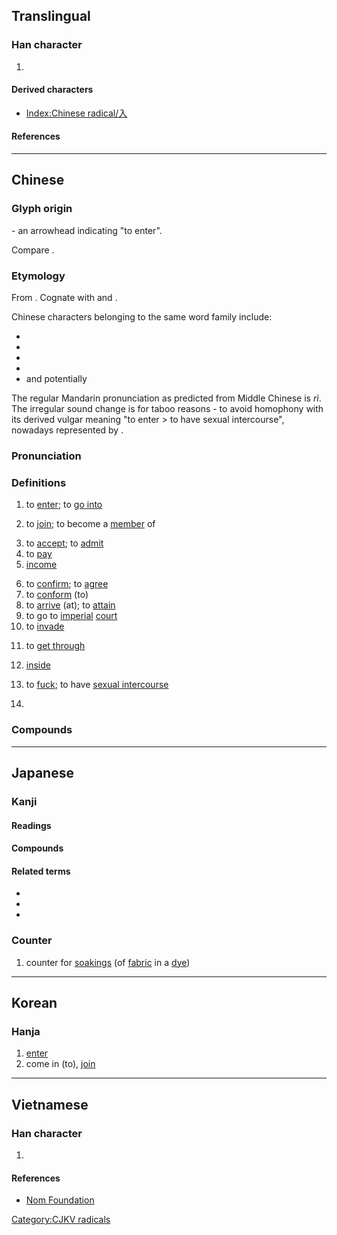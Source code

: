 {{also|人|𠆢|八|ㅅ}}
{{character info/new}}
==Translingual==
{{stroke order|type=animate}}

===Han character===
{{Han char|rn=11|rad=入|as=00|sn=2|four=80000|canj=OH|ids=⿹乀丿}}

# {{mul-kangxi radical-def}}

====Derived characters====
* [[Index:Chinese radical/入]]

====References====
{{Han ref|kx=0125.320|dkj=01415|dj=0266.180|hdz=10102.010|uh=5165}}

----

==Chinese==
{{zh-forms}}

===Glyph origin===
{{Han etyl}}
{{liushu|i}} - an arrowhead indicating "to enter".

Compare {{zh-l|人}}.

===Etymology===
From {{inh|zh|sit-pro|*nup ~ nip}}. Cognate with {{cog|bo|ནུབ||to fall (gradually), sink, to set; to decay, to decline}} and {{cog|my|နိပ်||to decline (e.g. price); to be suppressed, to settle, to be quelled}}.

Chinese characters belonging to the same word family include:
* {{och-l|納|to make enter}}
* {{och-l|內|inside}}
* {{och-l|軜|reins on the inside of the horse}}
* {{och-l|妠|to marry (a girl)}}
* and potentially {{etyl|yue|-}} {{zh-m|*擸|tr=laap3|to bring together, to collect}}

The regular Mandarin pronunciation as predicted from Middle Chinese is ''rì''. The irregular sound change is for taboo reasons - to avoid homophony with its derived vulgar meaning "to enter > to have sexual intercourse", nowadays represented by {{zh-l|日}}.

===Pronunciation===
{{zh-pron
|m=rù
|m-s=ru2/ri2
|c=jap6
|c-t=
|g=
|h=pfs=ngi̍p
|j=
|mb=
|md=ĭk
|mn=zz,kh:ji̍p/xm,qz,tp:li̍p
|mn-t=rib8
|w=5zeq,5nyiq
|w_note=5nyiq - literary
|x=
|mc=y
|oc=y
|ma=y
|cat=v,n
}}

===Definitions===
{{zh-hanzi}}

# to [[enter]]; to [[go into]]
#: {{zh-syn|進}}
#: {{zh-ant|出}}
# to [[join]]; to become a [[member]] of
#: {{zh-x|加入|to join}}
# to [[accept]]; to [[admit]]
# to [[pay]]
# [[income]]
#: {{zh-x|收入|income}}
#: {{zh-x|歲入|annual '''income'''}}
# to [[confirm]]; to [[agree]]
# to [[conform]] (to)
# to [[arrive]] (at); to [[attain]]
# to go to [[imperial]] [[court]]
# to [[invade]]
# {{lb|zh|telephony}} to [[get through]]
#: {{zh-syn|通}}
# {{lb|zh|Cantonese}} [[inside]]
# {{lb|zh|dialectal Mandarin|dialectal Wu|vulgar}} to [[fuck]]; to have [[sexual intercourse]]
# {{zh-abbrev|入聲|the {{w|checked tone}}}}

===Compounds===
{{zh-der|入不敷出|入世|入伍|入伍生|入伙|入住|入侵|入侵者|入口|入口頁|入味|入土|入土為安|入場|入場券|入場式|入場費|入境|入境問俗|入境簽證|入境隨俗|入夜|入學|入學率|入座|入微|入情入理|入手|入時|入會|入木三分|入樽|入殮|入海口|入涅|入獄|入盟|入眠|入睡|入神|入籍|入聖|入聯|入聲|入肉|入股|入藥|入迷|入道|入選|入鄉隨俗|入門|入門課程|入關|入院|入風口|入黨|並入|乘虛而入|介入|代入|低收入|併入|侵入|傳入|再入|准入|凹入|出入|切入|列入|加入|匯入|吸入|單刀直入|四捨五入|固定收入|國民收入|地租收入|墜入|存入|封入|導入|嵌入|市場準入|平均收入|年收入|引入|悟入|慎入|投入|拉入|捲入|排入|插入|擠入|攝入|收入|攻入|敲入|月收入|格格不入|步入|歲入|歸入|毛收入|沁入|注入|流入|浸入|淨收入|深入|混入|滲入|潛入|營業收入|病從口入|登入|破門而入|禁止駛入|簽入|納入|總收入|考入|落入|融入|衝入|裝入|走入|載入|輸入|轉入|進入|遷入|選入|錄入|鍵入|闌入|闖入|陷入|靜脈注入|駛入|陰入|中入|低入|入贅|入冬}}

{{zh-cat|Elementary}}

----

==Japanese==
{{attention|ja}}

===Kanji===
{{ja-kanji|grade=1|rs=入00}}

====Readings====
{{ja-readings
|goon=にゅう<にふ
|kanon=じゅう<じふ
|kanyoon=じゅ
|kun=い-る, い-り, い-れる, はい-る<はひ-る
|nanori=いり, いる, しお, しほ, なり
}}

====Compounds====
{{der4-u|lang=ja
|{{ja-r|圧入|あつにゅう}}
|{{ja-r|移入|いにゅう}}
|{{ja-r|介入|かいにゅう}}
|{{ja-r|加入|かにゅう}}
|{{ja-r|陥入|かんにゅう}}
|{{ja-r|観入|かんにゅう}}
|{{ja-r|嵌入|かんにゅう}}
|{{ja-r|貫入|かんにゅう}}
|{{ja-r|記入|きにゅう}}
|{{ja-r|吸入|きゅうにゅう}}
|{{ja-r|工具入|こうぐいれ}}
|{{ja-r|購入|こうにゅう}}
|{{ja-r|混入|こんにゅう}}
|{{ja-r|悟入|ごにゅう}}
|{{ja-r|塵入|ごみいれ}}
|{{ja-r|歳入|さいにゅう}}
|{{ja-r|算入|さんにゅう}}
|{{ja-r|参入|さんにゅう}}
|{{ja-r|四捨五入|ししゃごにゅう}}
|{{ja-r|収入|しゅうにゅう}}
|{{ja-r|出入|しゅつにゅう}}
|{{ja-r|新入|しんにゅう}}
|{{ja-r|侵入|しんにゅう}}
|{{ja-r|進入|しんにゅう}}
|{{ja-r|浸入|しんにゅう}}
|{{ja-r|切入|せつにゅう}}
|{{ja-r|先入|せんにゅう}}
|{{ja-r|潜入|せんにゅう}}
|{{ja-r|挿入|そうにゅう}}
|{{ja-r|単刀直入|たんとうちょくにゅう}}
|{{ja-r|代入|だいにゅう}}
|{{ja-r|注入|ちゅうにゅう}}
|{{ja-r|闖入|ちんにゅう}}
|{{ja-r|転入|てんにゅう}}
|{{ja-r|投入|とうにゅう}}
|{{ja-r|突入|とつにゅう}}
|{{ja-r|導入|どうにゅう}}
|{{ja-r|納入|のうにゅう}}
|{{ja-r|搬入|はんにゅう}}
|{{ja-r|場所入|ばしょいり}}
|{{ja-r|一入|ひとしお}}
|{{ja-r|平上去入|ひょうじょうきょにゅう}}
|{{ja-r|封入|ふうにゅう}}
|{{ja-r|編入|へんにゅう}}
|{{ja-r|没入|ぼつにゅう}}
|{{ja-r|申入|もうしいれ}}
|{{ja-r|輸入|ゆにゅう}}
|{{ja-r|濫入|らんにゅう}}
|{{ja-r|乱入|らんにゅう}}
|{{ja-r|流入|りゅうにゅう}}
|{{ja-r|弯入|わんにゅう}}
|{{ja-r|彎入|わんにゅう}}
|{{ja-r|湾入|わんにゅう}}
|{{ja-r|押入|おしいれ}}
|{{ja-r|婿入|むこいり}}
|{{ja-r|入会|にゅうかい}}
|{{ja-r|立入禁止|たち.いりきんし}}
|{{ja-r|入口|いりぐち}}
|{{ja-r|入江|いりえ}}
|{{ja-r|嫁入道中|よめいりどうちゅう}}
|{{ja-r|入日|いりひ}}
|{{ja-r|入母屋|いりもや}}
|{{ja-r|入婿|いりむこ}}
|{{ja-r|入り目|いりめ}}
|{{ja-r|入墨|いれずみ}}
|{{ja-r|入院|にゅういん}}
|{{ja-r|入営|にゅうえい}}
|{{ja-r|入園|にゅうえん}}
|{{ja-r|入苑|にゅうえん}}
|{{ja-r|入荷|にゅうか}}
|{{ja-r|入海|いりうみ}}
|{{ja-r|入閣|にゅうかく}}
|{{ja-r|入学|にゅうがく}}
|{{ja-r|入掛|いれかけ}}
|{{ja-r|入棺|にゅうかん}}
|{{ja-r|入監|にゅうかん}}
|{{ja-r|入居|にゅうきょ}}
|{{ja-r|入渠|にゅうきょ}}
|{{ja-r|入漁|にゅうぎょ}}
|{{ja-r|入京|にゅうきょう}}
|{{ja-r|入境|にゅうきょう}}
|{{ja-r|入金|にゅうきん}}
|{{ja-r|入庫|にゅうこ}}
|{{ja-r|入御|にゅうご}}
|{{ja-r|入交|いりまじり}}
|{{ja-r|入坑|にゅうこう}}
|{{ja-r|入校|にゅうこう}}
|{{ja-r|入港|にゅうこう}}
|{{ja-r|入稿|にゅうこう}}
|{{ja-r|入貢|にゅうこう}}
|{{ja-r|入国|にゅうこく}}
|{{ja-r|入獄|にゅうごく}}
|{{ja-r|入魂|にゅうこん}}
|{{ja-r|入札|にゅうさつ}}
|{{ja-r|入試|にゅうし}}
|{{ja-r|入歯|いれば}}
|{{ja-r|入室|にゅうしつ}}
|{{ja-r|入質|にゅうしち}}
|{{ja-r|入舎|にゅうしゃ}}
|{{ja-r|入射|にゅうしゃ}}
|{{ja-r|入社|にゅうしゃ}}
|{{ja-r|入寂|にゅうじゃく}}
|{{ja-r|入手|にゅうしゅ}}
|{{ja-r|入塾|にゅうじゅく}}
|{{ja-r|入所|にゅうしょ}}
|{{ja-r|入賞|にゅうしょう}}
|{{ja-r|入城|にゅうじょう}}
|{{ja-r|入場|にゅうじょう}}
|{{ja-r|入植|にゅうしょく}}
|{{ja-r|入神|にゅうしん}}, {{ja-r|入伸|にゅうしん}}
|{{ja-r|入信|にゅうしん}}
|{{ja-r|入水|じゅすい}}, {{ja-r|入水|にゅうすい}}
|{{ja-r|入声|にっしょう}}
|{{ja-r|入籍|にゅうせき}}
|{{ja-r|入船|にゅうせん}}, {{ja-r|入船|いりふね}}, {{ja-r|入船|^いりふね}}
|{{ja-r|入選|にゅうせん}}
|{{ja-r|入相|いりあい}}
|{{ja-r|入隊|にゅうたい}}
|{{ja-r|入団|にゅうだん}}
|{{ja-r|入朝|にゅうちょう}}
|{{ja-r|入超|にゅうちょう}}
|{{ja-r|入津|にゅうしん}}
|{{ja-r|入定|にゅうじょう}}
|{{ja-r|入廷|にゅうたい}}
|{{ja-r|入電|にゅうでん}}
|{{ja-r|入党|にゅうとう}}
|{{ja-r|入唐|にっとう}}
|{{ja-r|入湯|にゅうとう}}
|{{ja-r|入道|にゅうどう}}
|{{ja-r|入内|じゅだい}}
|{{ja-r|入念|にゅうねん}}
|{{ja-r|入梅|つゆいり}}, {{ja-r|入梅|にゅうばい}}
|{{ja-r|入費|にゅうひ}}
|{{ja-r|入夫|にゅうふ}}
|{{ja-r|入府|にゅうふ}}
|{{ja-r|入部|にゅうぶ}}
|{{ja-r|入仏|にゅうぶつ}}
|{{ja-r|入物|いれもの}}
|{{ja-r|入幕|にゅうまく}}
|{{ja-r|入滅|にゅうめつ}}
|{{ja-r|入綿|いれわた}}
|{{ja-r|入木|にゅうぼく}}
|{{ja-r|入門|にゅうもん}}
|{{ja-r|入用|にゅうよう}}
|{{ja-r|入浴|にゅうよく}}
|{{ja-r|入来|にゅうらい}}
|{{ja-r|入洛|じゅらく}}, {{ja-r|入洛|にゅうらく}}
|{{ja-r|入力|にゅうりょく}}
|{{ja-r|入牢|にゅうろう}}
|{{ja-r|入冦|にゅうこう}}
|{{ja-r|入寇|にゅうこう}}
|{{ja-r|入鋏|にゅうきょう}}
}}

====Related terms====
* {{l|ja|入る}}
* {{l|ja|入れる}}
* {{l|ja|入り}}

===Counter===
{{ja-pos|しお|counter}}

# {{lb|ja|archaic|sort=しお}} counter for [[soaking]]s (of [[fabric]] in a [[dye]])

----

==Korean==
{{attention|ko}}

===Hanja===
{{ko-hanja|hangeul=[[입]]|rv=ip|mr=ip|eumhun=[[들]]|ehrv=deul}}

# [[enter]]
# come in (to), [[join]]

----

==Vietnamese==
{{attention|vi}}

===Han character===
{{vi-hantu|[[nhập]], [[nhạp]], [[nhép]], [[nhẹp]]|rs=入00}}

# {{defn|lang=vi|sort=入00}}

====References====
* [http://nomfoundation.org/common/nom_details.php?codepoint=5165 Nom Foundation]

[[Category:CJKV radicals]]
